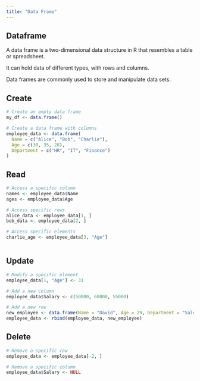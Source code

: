 ---
title: "Data Frame"
---

## Dataframe

A data frame is a two-dimensional data structure in R that resembles a table or spreadsheet. 

It can hold data of different types, with rows and columns. 

Data frames are commonly used to store and manipulate data sets.

## Create

```{r}
# Create an empty data frame
my_df <- data.frame()

# Create a data frame with columns
employee_data <- data.frame(
  Name = c("Alice", "Bob", "Charlie"),
  Age = c(30, 35, 28),
  Department = c("HR", "IT", "Finance")
)

```

## Read

```{r}
# Access a specific column
names <- employee_data$Name
ages <- employee_data$Age

# Access specific rows
alice_data <- employee_data[1, ]
bob_data <- employee_data[2, ]

# Access specific elements
charlie_age <- employee_data[3, "Age"]



```

## Update
```{r}
# Modify a specific element
employee_data[1, "Age"] <- 31

# Add a new column
employee_data$Salary <- c(50000, 60000, 55000)

# Add a new row
new_employee <- data.frame(Name = "David", Age = 29, Department = "Sales", Salary = 52000)
employee_data <- rbind(employee_data, new_employee)

```


## Delete

```{r}
# Remove a specific row
employee_data <- employee_data[-2, ]

# Remove a specific column
employee_data$Salary <- NULL

```

